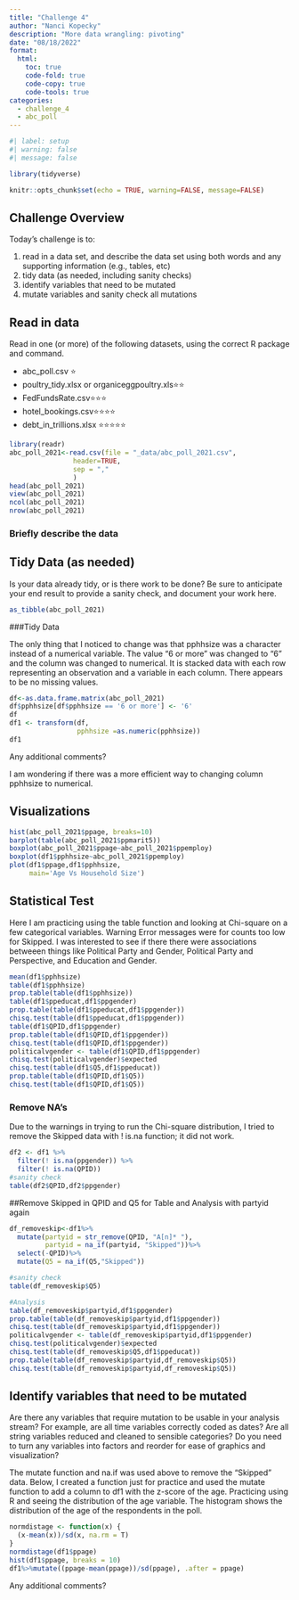 ```yaml
---
title: "Challenge 4"
author: "Nanci Kopecky"
description: "More data wrangling: pivoting"
date: "08/18/2022"
format:
  html:
    toc: true
    code-fold: true
    code-copy: true
    code-tools: true
categories:
  - challenge_4
  - abc_poll
---
```


```r
#| label: setup
#| warning: false
#| message: false

library(tidyverse)

knitr::opts_chunk$set(echo = TRUE, warning=FALSE, message=FALSE)
```

## Challenge Overview

Today's challenge is to:

1)  read in a data set, and describe the data set using both words and any supporting information (e.g., tables, etc)
2)  tidy data (as needed, including sanity checks)
3)  identify variables that need to be mutated
4)  mutate variables and sanity check all mutations

## Read in data

Read in one (or more) of the following datasets, using the correct R package and command.

-   abc_poll.csv ⭐
-   poultry_tidy.xlsx or organiceggpoultry.xls⭐⭐
-   FedFundsRate.csv⭐⭐⭐
-   hotel_bookings.csv⭐⭐⭐⭐
-   debt_in_trillions.xlsx ⭐⭐⭐⭐⭐

```r
library(readr)
abc_poll_2021<-read.csv(file = "_data/abc_poll_2021.csv",
                header=TRUE,
                sep = ","
                )
head(abc_poll_2021)
view(abc_poll_2021)
ncol(abc_poll_2021)
nrow(abc_poll_2021)
```
### Briefly describe the data

## Tidy Data (as needed)

Is your data already tidy, or is there work to be done? Be sure to anticipate your end result to provide a sanity check, and document your work here.

```r
as_tibble(abc_poll_2021)

```

###Tidy Data

The only thing that I noticed to change was that pphhsize was a character instead of a numerical variable. The value "6 or more" was changed to "6" and the column was changed to numerical. It is stacked data with each row representing an observation and a variable in each column. There appears to be no missing values.

```r
df<-as.data.frame.matrix(abc_poll_2021)
df$pphhsize[df$pphhsize == '6 or more'] <- '6'
df
df1 <- transform(df,
                 pphhsize =as.numeric(pphhsize))
df1
```
Any additional comments?

I am wondering if there was a more efficient way to changing column pphhsize to numerical.

## Visualizations

```r
hist(abc_poll_2021$ppage, breaks=10)
barplot(table(abc_poll_2021$ppmarit5))
boxplot(abc_poll_2021$ppage~abc_poll_2021$ppemploy)
boxplot(df1$pphhsize~abc_poll_2021$ppemploy)
plot(df1$ppage,df1$pphhsize, 
     main='Age Vs Household Size')
```

## Statistical Test

Here I am practicing using the table function and looking at Chi-square on a few categorical variables. Warning Error messages were for counts too low for Skipped. I was interested to see if there there were associations betweeen things like Political Party and Gender, Political Party and Perspective, and Education and Gender.

```r
mean(df1$pphhsize)
table(df1$pphhsize)
prop.table(table(df1$pphhsize))
table(df1$ppeducat,df1$ppgender)
prop.table(table(df1$ppeducat,df1$ppgender))
chisq.test(table(df1$ppeducat,df1$ppgender))
table(df1$QPID,df1$ppgender)
prop.table(table(df1$QPID,df1$ppgender))
chisq.test(table(df1$QPID,df1$ppgender))
politicalvgender <- table(df1$QPID,df1$ppgender)
chisq.test(politicalvgender)$expected
chisq.test(table(df1$Q5,df1$ppeducat))
prop.table(table(df1$QPID,df1$Q5))
chisq.test(table(df1$QPID,df1$Q5))

```

### Remove NA's

Due to the warnings in trying to run the Chi-square distribution, I tried to remove the Skipped data with ! is.na function; it did not work.

```r
df2 <- df1 %>% 
  filter(! is.na(ppgender)) %>%
  filter(! is.na(QPID))
#sanity check
table(df2$QPID,df2$ppgender)

```
##Remove Skipped in QPID and Q5 for Table and Analysis with partyid again

```r
df_removeskip<-df1%>%
  mutate(partyid = str_remove(QPID, "A[n]* "),
         partyid = na_if(partyid, "Skipped"))%>%
  select(-QPID)%>%
  mutate(Q5 = na_if(Q5,"Skipped"))

#sanity check
table(df_removeskip$Q5)
```

```r
#Analysis
table(df_removeskip$partyid,df1$ppgender)
prop.table(table(df_removeskip$partyid,df1$ppgender))
chisq.test(table(df_removeskip$partyid,df1$ppgender))
politicalvgender <- table(df_removeskip$partyid,df1$ppgender)
chisq.test(politicalvgender)$expected
chisq.test(table(df_removeskip$Q5,df1$ppeducat))
prop.table(table(df_removeskip$partyid,df_removeskip$Q5))
chisq.test(table(df_removeskip$partyid,df_removeskip$Q5))

```

## Identify variables that need to be mutated

Are there any variables that require mutation to be usable in your analysis stream? For example, are all time variables correctly coded as dates? Are all string variables reduced and cleaned to sensible categories? Do you need to turn any variables into factors and reorder for ease of graphics and visualization?

The mutate function and na.if was used above to remove the "Skipped" data. Below, I created a function just for practice and used the mutate function to add a column to df1 with the z-score of the age. Practicing using R and seeing the distribution of the age variable. The histogram shows the distribution of the age of the respondents in the poll.

```r
normdistage <- function(x) {
  (x-mean(x))/sd(x, na.rm = T)
}
normdistage(df1$ppage)
hist(df1$ppage, breaks = 10)
df1%>%mutate((ppage-mean(ppage))/sd(ppage), .after = ppage)

```

Any additional comments?

